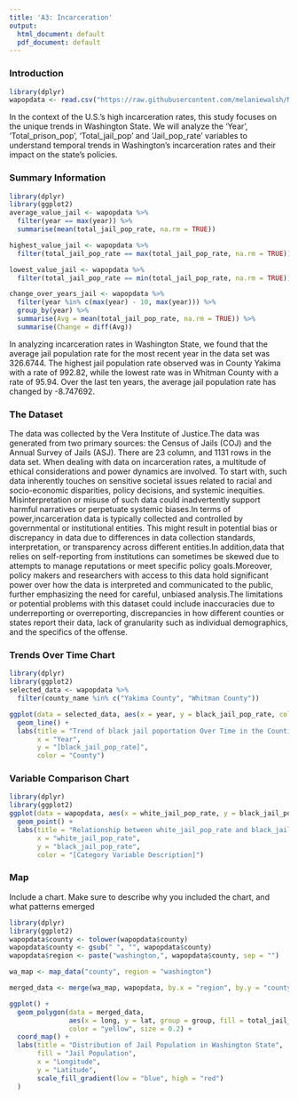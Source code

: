 ```yaml
---
title: 'A3: Incarceration'
output:
  html_document: default
  pdf_document: default
---
```


### Introduction

```r
library(dplyr)
wapopdata <- read.csv("https://raw.githubusercontent.com/melaniewalsh/Neat-Datasets/main/us-prison-jail-rates-1990-WA.csv")
```

In the context of the U.S.'s high incarceration rates, this study focuses on the unique trends in Washington State.
We will analyze the 'Year', 'Total_prison_pop', 'Total_jail_pop' and 'Jail_pop_rate' variables to understand temporal trends in Washington's incarceration rates and their impact on the state's policies.

### Summary Information
```r
library(dplyr)
library(ggplot2)
average_value_jail <- wapopdata %>%
  filter(year == max(year)) %>%
  summarise(mean(total_jail_pop_rate, na.rm = TRUE))

highest_value_jail <- wapopdata %>%
  filter(total_jail_pop_rate == max(total_jail_pop_rate, na.rm = TRUE))

lowest_value_jail <- wapopdata %>%
  filter(total_jail_pop_rate == min(total_jail_pop_rate, na.rm = TRUE))

change_over_years_jail <- wapopdata %>%
  filter(year %in% c(max(year) - 10, max(year))) %>%
  group_by(year) %>%
  summarise(Avg = mean(total_jail_pop_rate, na.rm = TRUE)) %>%
  summarise(Change = diff(Avg))
```

In analyzing incarceration rates in Washington State, we found that the average jail population rate for the most recent year in the data set was 326.6744. The highest jail population rate observed was in County Yakima  with a rate of 992.82, while the lowest rate was in  Whitman County with a rate of 95.94. Over the last ten years, the average jail population rate has changed by -8.747692.


### The Dataset

The data was collected by the Vera Institute of Justice.The data was generated from two primary sources: the Census of Jails (COJ) and the Annual Survey of Jails (ASJ). There are 23 column, and 1131 rows in the data set. When dealing with data on incarceration rates, a multitude of ethical considerations and power dynamics are involved. To start with, such data inherently touches on sensitive societal issues related to racial and socio-economic disparities, policy decisions, and systemic inequities. Misinterpretation or misuse of such data could inadvertently support harmful narratives or perpetuate systemic biases.In terms of power,incarceration data is typically collected and controlled by governmental or institutional entities. This might result in potential bias or discrepancy in data due to differences in data collection standards, interpretation, or transparency across different entities.In addition,data that relies on self-reporting from institutions can sometimes be skewed due to attempts to manage reputations or meet specific policy goals.Moreover, policy makers and researchers with access to this data hold significant power over how the data is interpreted and communicated to the public, further emphasizing the need for careful, unbiased analysis.The limitations or potential problems with this dataset could include inaccuracies due to underreporting or overreporting, discrepancies in how different counties or states report their data, lack of granularity such as individual demographics, and the specifics of the offense.


### Trends Over Time Chart

```r
library(dplyr)
library(ggplot2)
selected_data <- wapopdata %>%
  filter(county_name %in% c("Yakima County", "Whitman County"))

ggplot(data = selected_data, aes(x = year, y = black_jail_pop_rate, color = county_name)) +
  geom_line() +
  labs(title = "Trend of black jail poportation Over Time in the Counties",
       x = "Year",
       y = "[black_jail_pop_rate]",
       color = "County")
```


### Variable Comparison Chart
```r
library(dplyr)
library(ggplot2)
ggplot(data = wapopdata, aes(x = white_jail_pop_rate, y = black_jail_pop_rate)) +
  geom_point() +
  labs(title = "Relationship between white_jail_pop_rate and black_jail_pop_rate",
       x = "white_jail_pop_rate",
       y = "black_jail_pop_rate",
       color = "[Category Variable Description]")
```

### Map

Include a chart. Make sure to describe why you included the chart, and what patterns emerged
```r
library(dplyr)
library(ggplot2)
wapopdata$county <- tolower(wapopdata$county)
wapopdata$county <- gsub(" ", "", wapopdata$county)
wapopdata$region <- paste("washington,", wapopdata$county, sep = "")

wa_map <- map_data("county", region = "washington")

merged_data <- merge(wa_map, wapopdata, by.x = "region", by.y = "county", all.x = TRUE)

ggplot() +
  geom_polygon(data = merged_data, 
               aes(x = long, y = lat, group = group, fill = total_jail_pop_rate),
               color = "yellow", size = 0.2) +
  coord_map() +
  labs(title = "Distribution of Jail Population in Washington State",
       fill = "Jail Population",
       x = "Longitude",
       y = "Latitude",
       scale_fill_gradient(low = "blue", high = "red")
  )
```
